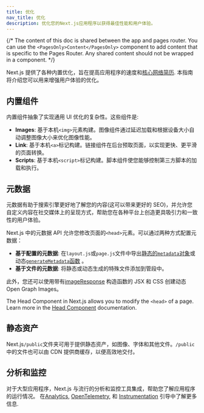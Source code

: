 ```yaml
---
title: 优化
nav_title: 优化
description: 优化您的Next.js应用程序以获得最佳性能和用户体验。
---
```


{/* The content of this doc is shared between the app and pages router. You can use the `<PagesOnly>Content</PagesOnly>` component to add content that is specific to the Pages Router. Any shared content should not be wrapped in a component. */}

Next.js 提供了各种内置优化，旨在提高应用程序的速度和[核心网络简历](https://web.dev/vitals/). 本指南将介绍您可以用来增强用户体验的优化。

## 内置组件

内置组件抽象了实现通用 UI 优化的复杂性。这些组件是:

- **Images**: 基于本机`<img>`元素构建。图像组件通过延迟加载和根据设备大小自动调整图像大小来优化图像性能。
- **Link**: 基于本机`<a>`标记构建。链接组件在后台预取页面，以实现更快、更平滑的页面转换。
- **Scripts**: 基于本机`<script>`标记构建。脚本组件使您能够控制第三方脚本的加载和执行。

## 元数据

元数据有助于搜索引擎更好地了解您的内容(这可以带来更好的 SEO)，并允许您自定义内容在社交媒体上的呈现方式，帮助您在各种平台上创造更具吸引力和一致性的用户体验。

<AppOnly>

Next.js 中的元数据 API 允许您修改页面的`<head>`元素。可以通过两种方式配置元数据：

- **基于配置的元数据**: 在`layout.js`或`page.js`文件中导出[静态的`metadata`对象](/docs/app/api-reference/functions/generate-metadata#metadata-object)或动态[`generateMetadata`函数](/docs/app/api-reference/functions/generate-metadata#generatemetadata-function) 。
- **基于文件的元数据**: 将静态或动态生成的特殊文件添加到管段中。

此外，您还可以使用带有[imageResponse](/docs/app/api-reference/functions/image-response) 构造函数的 JSX 和 CSS 创建动态 Open Graph Images。

</AppOnly>

<PagesOnly>

The Head Component in Next.js allows you to modify the `<head>` of a page. Learn more in the [Head Component](/docs/pages/api-reference/components/head) documentation.

</PagesOnly>

## 静态资产

Next.js`/public`文件夹可用于提供静态资产，如图像、字体和其他文件。`/public`中的文件也可以由 CDN 提供商缓存，以便高效地交付。

## 分析和监控

对于大型应用程序，Next.js 与流行的分析和监控工具集成，帮助您了解应用程序的运行情况。 在<PagesOnly>[Analytics](/docs/app/building-your-application/optimizing/analytics), </PagesOnly> [OpenTelemetry](/docs/pages/building-your-application/optimizing/open-telemetry)<PagesOnly>,</PagesOnly> 和 [Instrumentation](/docs/pages/building-your-application/optimizing/instrumentation) 引导中了解更多信息.
